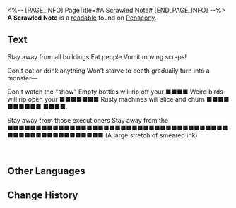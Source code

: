<%-- [PAGE_INFO]
PageTitle=#A Scrawled Note#
[END_PAGE_INFO] --%>
{{Readable Infobox
|id           = 332
|partIds      = 190609
|title        = 
|image        = Item Penacony Readable 2.png
|world        = Penacony
|parts        = 1
|author       = <!--to be added-->
|description  = A note discovered in a corner of the hotel in the Dreamscape, containing incomprehensible but bone-chilling obscure content.
|part1        = A Scrawled Note
|source1      = {{cx|Source missing}}
|characters   = 
|factions     = The Family
}}
'''A Scrawled Note''' is a [[readable]] found on [[Penacony]].
<!--
==Location==
{{Map Embed|<map name>|<marker id>}}
-->
==Text==
Stay away from all buildings   Eat people   Vomit moving scraps!

Don't eat or drink anything   Won't starve to death    gradually turn into a monster&mdash;

Don't watch the "show"   Empty bottles will rip off your ■■■■   Weird birds will rip open your ■■■■■■■   Rusty machines will slice and churn ■■■■ ■■■■■■ ■■■■.

Stay away from those executioners   Stay away from the ■■■■■■■■■■■■■■■■■■■■■■■■■■■■■■■■■■■■■■■■■■■■■■■■■■■■■■■■ (A large stretch of smeared ink)


<br />{{Size|36|{{Color|fire|nobold=1|KILL ALL THE SWEET DREAMS TROUPE!}} They are monsters   Evil minions of The Family!!!}}

<!--
==Trivia==
* 
-->
==Other Languages==
{{Other Languages
|en   = A Scrawled Note
|zhs  = 字迹潦草的纸条
|zht  = 字跡潦草的紙條
|ja   = 汚い字で書かれたメモ
|ko   = 휘갈겨 쓴 쪽지
|es   = Nota con garabatos
|fr   = Note griffonnée
|ru   = Записка неразборчивым почерком
|th   = กระดาษโน้ตที่เขียนด้วยลายมือที่ยุ่งเหยิง
|vi   = Giấy Ghi Chú Với Nét Chữ Nguệch Ngoạc
|de   = Eine gekritzelte Notiz
|id   = Catatan yang Tulisannya Berantakan
|pt   = Um Bilhete Rabiscado
}}

==Change History==
{{Change History|2.1}}
